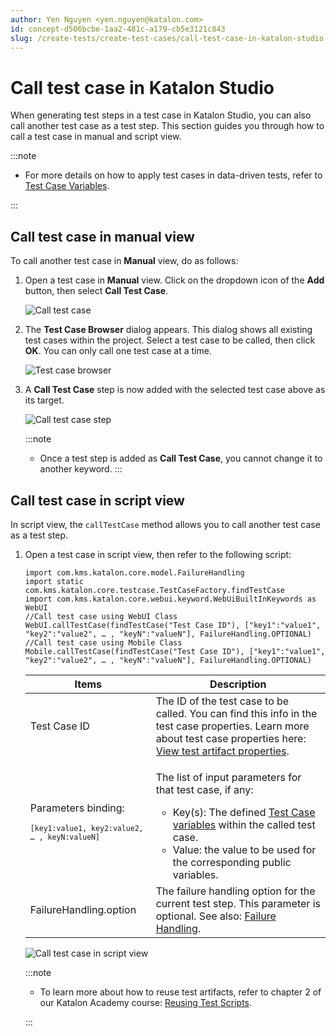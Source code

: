 ```yaml
---
author: Yen Nguyen <yen.nguyen@katalon.com>
id: concept-d506bcbe-1aa2-481c-a179-cb5e3121c843
slug: /create-tests/create-test-cases/call-test-case-in-katalon-studio
---
```


# Call test case in Katalon Studio

When generating test steps in a test case in Katalon Studio, you can also call another test case as a test step. This section guides you through how to call a test case in manual and script view.


:::note

-   For more details on how to apply test cases in data-driven tests, refer to [Test Case Variables](/create-tests/data-driven-testing/test-case-variables).


:::

## Call test case in manual view

To call another test case in **Manual** view, do as follows:

1.  Open a test case in **Manual** view. Click on the dropdown icon of the **Add** button, then select **Call Test Case**.

    <img src="/doc_images/Documents/Create_tests/Create_Test_Cases/Call_Test_Case_In_Katalon_Studio/Images/830-call-test-case.png" width={500} alt="Call test case" />

2.  The **Test Case Browser** dialog appears. This dialog shows all existing test cases within the project. Select a test case to be called, then click **OK**. You can only call one test case at a time.

    <img src="/doc_images/Documents/Create_tests/Create_Test_Cases/Call_Test_Case_In_Katalon_Studio/Images/test-case-browser.png" width={500} alt="Test case browser" />

3.  A **Call Test Case** step is now added with the selected test case above as its target.

    <img src="/doc_images/Documents/Create_tests/Create_Test_Cases/Call_Test_Case_In_Katalon_Studio/Images/830-call-test-case-manual.png" width={600} alt="Call test case step" />

    
    :::note

    -   Once a test step is added as **Call Test Case**, you cannot change it to another keyword.
    :::


## Call test case in script view

In script view, the <code>callTestCase</code> method allows you to call another test case as a test step.

1.  Open a test case in script view, then refer to the following script:

    ```
    import com.kms.katalon.core.model.FailureHandling 
    import static com.kms.katalon.core.testcase.TestCaseFactory.findTestCase 
    import com.kms.katalon.core.webui.keyword.WebUiBuiltInKeywords as WebUI 
    //Call test case using WebUI Class 
    WebUI.callTestCase(findTestCase("Test Case ID"), ["key1":"value1", "key2":"value2", … , "keyN":"valueN"], FailureHandling.OPTIONAL) 
    //Call test case using Mobile Class 
    Mobile.callTestCase(findTestCase("Test Case ID"), ["key1":"value1", "key2":"value2", … , "keyN":"valueN"], FailureHandling.OPTIONAL)
    ```

    <table><tr><th>Items</th><th>Description</th></tr><tbody><tr><td>Test Case ID</td><td>The ID of the test case to be called. You can find this info in the test case properties. Learn more about test case properties here: <a href="/organize/manage-workspace/search-test-cases-in-katalon-studio#" >View test artifact properties</a>.</td></tr><tr><td><p>Parameters binding:</p><pre><code><code>[key1:value1, key2:value2, … , keyN:valueN]</code></code></pre></td><td><p>The list of input parameters for that test case, if any:</p><ul><li>Key(s): The defined <a href="/create-tests/data-driven-testing/test-case-variables#" >Test Case variables</a> within the called test case.</li><li>Value: the value to be used for the corresponding public variables.</li></ul></td></tr><tr><td>FailureHandling.option</td><td>The failure handling option for the current test step. This parameter is optional. See also: <a href="/maintain/configure-failure-handling-settings-in-katalon-studio" >Failure Handling</a>.</td></tr>    </tbody></table>

    <img src="/doc_images/Documents/Create_tests/Create_Test_Cases/Call_Test_Case_In_Katalon_Studio/Images/830-call-test-case-script.png" width={700} alt="Call test case in script view" />

    
    :::note

    -   To learn more about how to reuse test artifacts, refer to chapter 2 of our Katalon Academy course: [Reusing Test Scripts](https://academy.katalon.com/courses/test-execution-management/?utm_source=kat_docs&utm_medium=call_test_case).

    :::